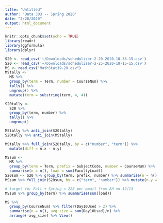 ```yaml
---
title: "Untitled"
author: "Data 303 -- Spring 2020"
date: "2/20/2020"
output: html_document
---
```


```r
knitr::opts_chunk$set(echo = TRUE)
library(readr)
library(ggformula)
library(dplyr)
```

```r
S20 <- read_csv('~/Downloads/schedulizer-2-20-2020-18-35-15.csv')
S20 <- read_csv('~/Downloads/schedulizer-2-25-2020-10-15-15.csv')
MS <- read_csv("MathStat19-20.csv")
MStally <-
  MS %>% 
  group_by(term = Term, number = CourseNum) %>% 
  tally() %>% 
  ungroup() %>% 
  mutate(term = substring(term, 4, 4))

S20tally <-
  S20 %>% 
  group_by(term, number) %>% 
  tally() %>% 
  ungroup()  
```

```r
MStally %>% anti_join(S20tally)
S20tally %>% anti_join(MStally)
```


```r
MStally %>% full_join(S20tally, by = c("number", "term")) %>%
  mutate(diff = n.x - n.y) 
```

```r
MSsum <- 
  MS %>% 
  group_by(term = Term, prefix = SubjectCode, number = CourseNum) %>% 
  summarise(n = n(), load = sum(FacultyLoad))
S20sum <- S20 %>% group_by(term, prefix, number) %>% summarise(n = n(), load = sum(load))
MSsum %>% full_join(S20sum, by = c("term", "number")) %>% mutate(n.y = ifelse(is.na(n.y), 0, n.y),n.x = ifelse(is.na(n.x), 0, n.x), diff = n.y - n.x) %>% View()
```

```r
# target for Fall + Spring = 228 per email from AH on 12/13
MSsum %>% group_by(term) %>% summarise(sum(load))
```

```r
MS %>% 
  group_by(CourseNum) %>% filter(Day10Used > 2) %>%
  summarise(n = n(), avg_size = sum(Day10Used)/n) %>%
  arrange(-avg_size) %>% View()
```